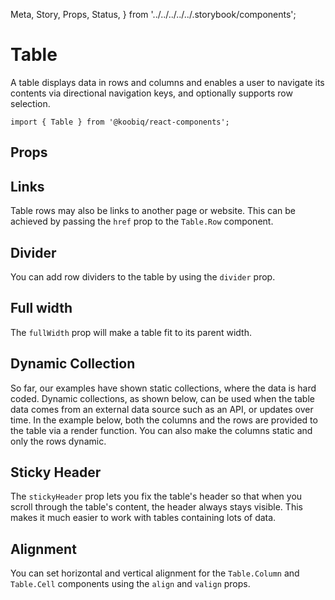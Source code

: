   Meta,
  Story,
  Props,
  Status,
} from '../../../../../.storybook/components';


<Meta of={Stories} />

# Table

<Status variant="experimental" />

A table displays data in rows and columns and enables a user to navigate its contents
via directional navigation keys, and optionally supports row selection.

```tsx
import { Table } from '@koobiq/react-components';
```

<Story of={Stories.Base} />

## Props

<Props />

## Links

Table rows may also be links to another page or website.
This can be achieved by passing the `href` prop to the `Table.Row` component.

<Story of={Stories.Links} />

## Divider

You can add row dividers to the table by using the `divider` prop.

<Story of={Stories.Divider} />

## Full width

The `fullWidth` prop will make a table fit to its parent width.

<Story of={Stories.FullWidth} />

## Dynamic Collection

So far, our examples have shown static collections,
where the data is hard coded. Dynamic collections, as shown below, can be used when
the table data comes from an external data source such as an API, or updates over time.
In the example below, both the columns and the rows are provided to the table via a render function.
You can also make the columns static and only the rows dynamic.

<Story of={Stories.DynamicCollection} />

## Sticky Header

The `stickyHeader` prop lets you fix the table's header so that when you scroll through the table's content,
the header always stays visible. This makes it much easier to work with tables containing lots of data.

<Story of={Stories.StickyHeader} />

## Alignment

You can set horizontal and vertical alignment for the `Table.Column`
and `Table.Cell` components using the `align` and `valign` props.

<Story of={Stories.Alignment} />
